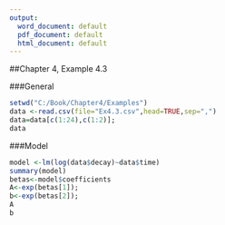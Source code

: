 ---
output:
  word_document: default
  pdf_document: default
  html_document: default
---

##Chapter 4, Example 4.3


###General
```{r, echo = TRUE}
setwd("C:/Book/Chapter4/Examples")
data <-read.csv(file="Ex4.3.csv",head=TRUE,sep=",")
data=data[c(1:24),c(1:2)];
data
```

###Model
```{r, echo = TRUE}
model <-lm(log(data$decay)~data$time)
summary(model)
betas<-model$coefficients
A<-exp(betas[1]);
b<-exp(betas[2]);
A
b
```
